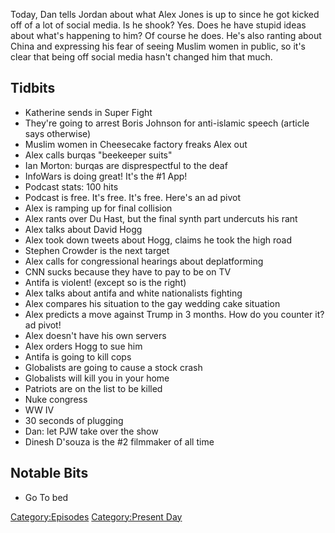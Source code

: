 {{DEFAULTSORT:
    #_EPISODE_0192:August 10, 2018
}}{{Episode
    | title           = August 10, 2018
    | caption         = Listen to this episode on [https://knowledgefight.libsyn.com/knowledge-fight-august-10-2018 Libsyn] [https://open.spotify.com/episode/7ahchJtUECSC3rbOvxHA7G Spotify], Read the [[Transcript/192: August 10, 2018|Unofficial Transcript]]
    | episodeNumber   = 192
    | length          = 01:56:30
    | airDate         = August 13, 2018
    | coverageDate    = August 10, 2018
    | episodeType     = [[:Category:Present Day|Present Day]]
    | appearance      = [[Boris Johnson]], [[Katherine]], [[Ian Morton]], [[David Hogg]], [[Stephen Crowder]], [[Paul Joseph Watson]], [[Dinesh D'Souza]]
    | previousEpisode = [[191: Blood Moons and Our First Call-In]]
    | nextEpisode     = [[193: Big Skeletons and Pencil Ink]]
}}

{{Stub}}

Today, Dan tells Jordan about what Alex Jones is up to since he got kicked off of a lot of social media. Is he shook? Yes. Does he have stupid ideas about what's happening to him? Of course he does. He's also ranting about China and expressing his fear of seeing Muslim women in public, so it's clear that being off social media hasn't changed him that much.

==Tidbits==

*Katherine sends in Super Fight
*They're going to arrest Boris Johnson for anti-islamic speech (article says otherwise)
*Muslim women in Cheesecake factory freaks Alex out
*Alex calls burqas "beekeeper suits"
*Ian Morton: burqas are disprespectful to the deaf
*InfoWars is doing great! It's the #1 App!
*Podcast stats: 100 hits
*Podcast is free. It's free. It's free. Here's an ad pivot
*Alex is ramping up for final collision
*Alex rants over Du Hast, but the final synth part undercuts his  rant
*Alex talks about David Hogg
*Alex took down tweets about Hogg, claims he took the high road
*Stephen Crowder is the next target
*Alex calls for congressional hearings about deplatforming
*CNN sucks because they have to pay to be on TV
*Antifa is violent! (except so is the right)
*Alex talks about antifa and white nationalists fighting
*Alex compares his situation to the gay wedding cake situation
*Alex predicts a move against Trump in 3 months. How do you counter it? ad pivot!
*Alex doesn't have his own servers
*Alex orders Hogg to sue him
*Antifa is going to kill cops
*Globalists are going to cause a stock crash
*Globalists will kill you in your home
*Patriots are on the list to be killed
*Nuke congress
*WW IV
*30 seconds of plugging
*Dan: let PJW take over the show
*Dinesh D'souza is the #2 filmmaker of all time

==Notable Bits==

*Go To bed

[[Category:Episodes]]
[[Category:Present Day]]
